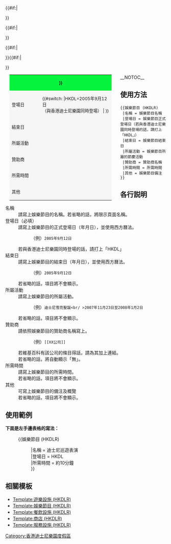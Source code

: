 <table class="wikitable" style="background: #f6f6f6; font-size: 95%; width: 320px; float: left; clear: right; margin: 0 2em 0.5em 1em">
<tr><th colspan="2" style="background-color:#06f43e;text-align:center;">'''{{{名稱|{{PAGENAME}}}}}'''</th></tr>
<tr><td nowrap style="width: 10%">登場日</td><td colspan="1">
{{#switch:{{{登場日}}}
|HKDL=2005年9月12日<br />（與香港迪士尼樂園同時登場）
|{{{登場日|}}}
}}</td>
{{#if:{{{結束日|}}}|<tr><td nowrap style="width: 10%">結束日</td><td>{{{結束日|}}}</td></tr>
}}</td></tr>
{{#if:{{{所屬活動|}}}|<tr><td nowrap style="width: 30%">所屬活動</td><td>{{{所屬活動|}}}</td></tr>
}}
<tr><td nowrap style="width: 10%">贊助商</td><td>{{{贊助商|無}}}</td></tr>
{{#if:{{{所需時間|}}}|<tr><td nowrap style="width: 30%">所需時間</td><td>{{{所需時間|}}}</td></tr>
}}{{#if:{{{其他|}}}|<tr><td nowrap style="width: 30%">其他</td><td>{{{其他|}}}</td></tr>
}}
</table><noinclude>
__NOTOC__
{{brClear}}
==使用方法==
 <nowiki>{{娛樂節目 (HKDLR)
 |名稱 = 娛樂節目名稱
 |登場日 = 娛樂節目正式登場日（若與香港迪士尼樂園同時登場的話，請打上「HKDL」）
 |結束日 = 娛樂節目結束日
 |所屬活動 = 娛樂節目所屬的節慶活動
 |贊助商 = 贊助商名稱
 |所需時間 = 所需時間
 |其他 = 娛樂節目備注
}}</nowiki>

==各行説明==
; 名稱
: 請寫上娛樂節目的名稱。若省略的話，將限示頁面名稱。
; 登場日（必填）
: 請寫上娛樂節目的正式登場日（年月日），並使用西方曆法。
:: （例）<code><nowiki>2005年9月12日</nowiki></code>
: 若與香港迪士尼樂園同時登場的話，請打上「HKDL」
; 結束日
: 請寫上娛樂節目的結束日（年月日），並使用西方曆法。
:: （例）<code><nowiki>2005年9月12日</nowiki></code>
: 若省略的話，項目將不會顯示。
; 所屬活動
: 請寫上娛樂節目的所屬活動。
:: （例）<code><nowiki>迪士尼雪亮聖誕<br/ >2007年11月23日至2008年1月2日</nowiki></code>
: 若省略的話，項目將不會顯示。
; 贊助商
: 請依照娛樂節目的贊助商名稱寫上。
:: （例）<code><nowiki>[[XX公司]]</nowiki></code>
: 若維基百科有該公司的條目得話，請為其加上連結。
: 若省略的話，將自動顯示「無」。
; 所需時間
: 請寫上娛樂節目的所需時間。
: 若省略的話，項目將不會顯示。
; 其他
: 可寫上娛樂節目的備注及概覽
: 若省略的話，項目將不會顯示。

==使用範例==
{{娛樂節目 (HKDLR)
 |名稱 = 迪士尼巡遊表演
 |登場日 = HKDL
 |所需時間 = 約10分鐘
}}

'''下面是左手邊表格的寫法：'''

:<nowiki>{{娛樂節目 (HKDLR) </nowiki>
:<nowiki>|名稱 = 迪士尼巡遊表演</nowiki>
:<nowiki>|登場日 = HKDL</nowiki>
:<nowiki>|所需時間 = 約10分鐘</nowiki>
:<nowiki>}}</nowiki>
{{brClear}}

==相關模板==
*[[Template:遊樂設施 (HKDLR)]]
*[[Template:娛樂節目 (HKDLR)]]
*[[Template:餐飲設施 (HKDLR)]]
*[[Template:商店 (HKDLR)]]
*[[Template:服務設施 (HKDLR)]]

[[Category:香港迪士尼樂園度假區]]
